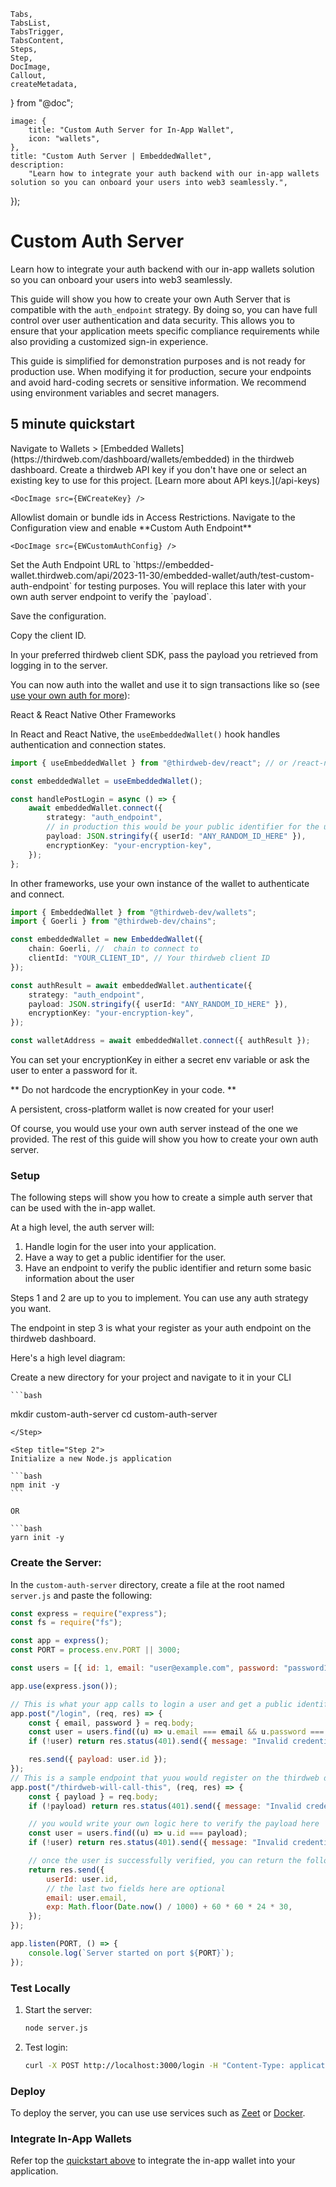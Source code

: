 	Tabs,
	TabsList,
	TabsTrigger,
	TabsContent,
	Steps,
	Step,
	DocImage,
	Callout,
	createMetadata,
} from "@doc";

	image: {
		title: "Custom Auth Server for In-App Wallet",
		icon: "wallets",
	},
	title: "Custom Auth Server | EmbeddedWallet",
	description:
		"Learn how to integrate your auth backend with our in-app wallets solution so you can onboard your users into web3 seamlessly.",
});

# Custom Auth Server

Learn how to integrate your auth backend with our in-app wallets solution so you can onboard your users into web3 seamlessly.

This guide will show you how to create your own Auth Server that is compatible with the `auth_endpoint` strategy. By doing so, you can have full control over user authentication and data security. This allows you to ensure that your application meets specific compliance requirements while also providing a customized sign-in experience.

<Callout variant="warning" title="Security">
	This guide is simplified for demonstration purposes and is not ready for
	production use. When modifying it for production, secure your endpoints and
	avoid hard-coding secrets or sensitive information. We recommend using
	environment variables and secret managers.
</Callout>

## 5 minute quickstart

<Steps>

<Step title="Step 1">
	Navigate to Wallets > [Embedded
	Wallets](https://thirdweb.com/dashboard/wallets/embedded) in the thirdweb
	dashboard.
</Step>

<Step title="Step 2">
	Create a thirdweb API key if you don't have one or select an existing key to
	use for this project. [Learn more about API
	keys.](/api-keys)

    <DocImage src={EWCreateKey} />

</Step>

<Step title="Step 3">
	Allowlist domain or bundle ids in Access Restrictions.
</Step>

<Step title="Step 4">
	Navigate to the Configuration view and enable **Custom Auth Endpoint**

    <DocImage src={EWCustomAuthConfig} />

</Step>

<Step title="Step 5">
	Set the Auth Endpoint URL to
	`https://embedded-wallet.thirdweb.com/api/2023-11-30/embedded-wallet/auth/test-custom-auth-endpoint`
	for testing purposes. You will replace this later with your own auth server
	endpoint to verify the `payload`.
</Step>

<Step title="Step 6">Save the configuration.</Step>

<Step title="Step 7">Copy the client ID.</Step>

<Step title="Step 8">
	In your preferred thirdweb client SDK, pass the payload you retrieved from
	logging in to the server.
</Step>

</Steps>

You can now auth into the wallet and use it to sign transactions like so (see [use your own auth for more](/embedded-wallet/custom-auth)):

<Tabs defaultValue="react">
<TabsList>
	<TabsTrigger value="react">React & React Native</TabsTrigger>
	<TabsTrigger value="typescript">Other Frameworks</TabsTrigger>
</TabsList>

<TabsContent value="react">

In React and React Native, the `useEmbeddedWallet()` hook handles authentication and connection states.

```typescript
import { useEmbeddedWallet } from "@thirdweb-dev/react"; // or /react-native

const embeddedWallet = useEmbeddedWallet();

const handlePostLogin = async () => {
	await embeddedWallet.connect({
		strategy: "auth_endpoint",
		// in production this would be your public identifier for the user
		payload: JSON.stringify({ userId: "ANY_RANDOM_ID_HERE" }),
		encryptionKey: "your-encryption-key",
	});
};
```

</TabsContent>

<TabsContent value="typescript">

In other frameworks, use your own instance of the wallet to authenticate and connect.

```typescript
import { EmbeddedWallet } from "@thirdweb-dev/wallets";
import { Goerli } from "@thirdweb-dev/chains";

const embeddedWallet = new EmbeddedWallet({
	chain: Goerli, //  chain to connect to
	clientId: "YOUR_CLIENT_ID", // Your thirdweb client ID
});

const authResult = await embeddedWallet.authenticate({
	strategy: "auth_endpoint",
	payload: JSON.stringify({ userId: "ANY_RANDOM_ID_HERE" }),
	encryptionKey: "your-encryption-key",
});

const walletAddress = await embeddedWallet.connect({ authResult });
```

</TabsContent>
</Tabs>

You can set your encryptionKey in either a secret env variable or ask the user to enter a password for it.

** Do not hardcode the encryptionKey in your code. **

A persistent, cross-platform wallet is now created for your user!

Of course, you would use your own auth server instead of the one we provided. The rest of this guide will show you how to create your own auth server.

### Setup

The following steps will show you how to create a simple auth server that can be used with the in-app wallet.

At a high level, the auth server will:

1. Handle login for the user into your application.
2. Have a way to get a public identifier for the user.
3. Have an endpoint to verify the public identifier and return some basic information about the user

Steps 1 and 2 are up to you to implement. You can use any auth strategy you want.

The endpoint in step 3 is what your register as your auth endpoint on the thirdweb dashboard.

Here's a high level diagram:

<DocImage src={EWCustomAuthFlow} />

<Steps>

<Step title="Step 1">
	Create a new directory for your project and navigate to it in your CLI

    ```bash

mkdir custom-auth-server
cd custom-auth-server

````
</Step>

<Step title="Step 2">
Initialize a new Node.js application

```bash
npm init -y
```

OR

```bash
yarn init -y
````

</Step>

</Steps>

### **Create the Server:**

In the `custom-auth-server` directory, create a file at the root named `server.js` and paste the following:

```jsx
const express = require("express");
const fs = require("fs");

const app = express();
const PORT = process.env.PORT || 3000;

const users = [{ id: 1, email: "user@example.com", password: "password123" }];

app.use(express.json());

// This is what your app calls to login a user and get a public identifier for the user (otherwise known as the payload)
app.post("/login", (req, res) => {
	const { email, password } = req.body;
	const user = users.find((u) => u.email === email && u.password === password);
	if (!user) return res.status(401).send({ message: "Invalid credentials" });

	res.send({ payload: user.id });
});
// This is a sample endpoint that yuou would register on the thirdweb dashboard for us to verify the payload
app.post("/thirdweb-will-call-this", (req, res) => {
	const { payload } = req.body;
	if (!payload) return res.status(401).send({ message: "Invalid credentials" });

	// you would write your own logic here to verify the payload here
	const user = users.find((u) => u.id === payload);
	if (!user) return res.status(401).send({ message: "Invalid credentials" });

	// once the user is successfully verified, you can return the following field
	return res.send({
		userId: user.id,
		// the last two fields here are optional
		email: user.email,
		exp: Math.floor(Date.now() / 1000) + 60 * 60 * 24 * 30,
	});
});

app.listen(PORT, () => {
	console.log(`Server started on port ${PORT}`);
});
```

### **Test Locally**

1. Start the server:

   ```bash
   node server.js
   ```

2. Test login:

   ```bash
   curl -X POST http://localhost:3000/login -H "Content-Type: application/json" -d '{"email": "user@example.com", "password": "password123"}'
   ```

### **Deploy**

To deploy the server, you can use use services such as [Zeet](https://zeet.co/) or [Docker](https://www.docker.com/).

### **Integrate In-App Wallets**

Refer top the [quickstart above](#5-minute-quickstart) to integrate the in-app wallet into your application.
